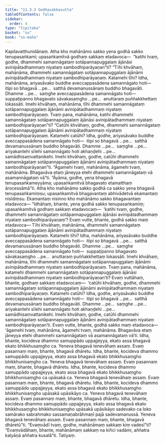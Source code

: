 ```yaml
---
title: "11.3.3 Godhasakkasutta"
tableOfContents: false
sidebar:
  order: 4
type: "tipitaka"
basket: "su"
book: "sn-maha"
---
```



<DynamicBreadcrumb />

<Division number="1019" book="sn-maha" bookNo="14" page="324">

<Paragraph number="1911" book="sn-maha">
Kapilavatthunidānaṃ. Atha kho mahānāmo sakko yena godhā sakko tenupasaṅkami; upasaṅkamitvā godhaṃ sakkaṃ etadavoca—  “katihi tvaṃ, godhe, dhammehi samannāgataṃ sotāpannapuggalaṃ ājānāsi avinipātadhammaṃ niyataṃ sambodhiparāyaṇan”ti?
</Paragraph>

<Paragraph number="1912" book="sn-maha">
“Tīhi khvāhaṃ, mahānāma, dhammehi samannāgataṃ sotāpannapuggalaṃ ājānāmi avinipātadhammaṃ niyataṃ sambodhiparāyaṇaṃ. Katamehi tīhi? Idha, mahānāma, ariyasāvako buddhe aveccappasādena samannāgato hoti—  itipi so bhagavā …pe…  satthā devamanussānaṃ buddho bhagavāti. Dhamme …pe…  saṃghe aveccappasādena samannāgato hoti—  suppaṭipanno bhagavato sāvakasaṃgho …pe…  anuttaraṃ puññakkhettaṃ lokassāti. Imehi khvāhaṃ, mahānāma, tīhi dhammehi samannāgataṃ sotāpannapuggalaṃ ājānāmi avinipātadhammaṃ niyataṃ sambodhiparāyaṇaṃ.
</Paragraph>

<Paragraph number="1913" book="sn-maha">
Tvaṃ pana, mahānāma, katihi dhammehi samannāgataṃ sotāpannapuggalaṃ ājānāsi avinipātadhammaṃ niyataṃ sambodhiparāyaṇan”ti? “Catūhi khvāhaṃ, godhe, dhammehi samannāgataṃ sotāpannapuggalaṃ ājānāmi avinipātadhammaṃ niyataṃ sambodhiparāyaṇaṃ. Katamehi catūhi? Idha, godhe, ariyasāvako buddhe aveccappasādena samannāgato hoti—  itipi so bhagavā …pe…  satthā devamanussānaṃ buddho bhagavāti. Dhamme …pe…  saṃghe …pe…  ariyakantehi sīlehi samannāgato hoti akhaṇḍehi …pe…  samādhisaṃvattanikehi. Imehi khvāhaṃ, godhe, catūhi dhammehi samannāgataṃ sotāpannapuggalaṃ ājānāmi avinipātadhammaṃ niyataṃ sambodhiparāyaṇan”ti.
</Paragraph>

<Paragraph number="1914" book="sn-maha">
“Āgamehi tvaṃ, mahānāma, āgamehi tvaṃ, mahānāma. Bhagavāva etaṃ jāneyya etehi dhammehi samannāgataṃ vā asamannāgataṃ vā”ti. “Āyāma, godhe, yena bhagavā tenupasaṅkameyyāma; upasaṅkamitvā bhagavato etamatthaṃ ārocessāmā”ti. Atha kho mahānāmo sakko godhā ca sakko yena bhagavā tenupasaṅkamiṃsu; upasaṅkamitvā bhagavantaṃ abhivādetvā ekamantaṃ nisīdiṃsu. Ekamantaṃ nisinno kho mahānāmo sakko bhagavantaṃ etadavoca—
</Paragraph>

<Paragraph number="1915" book="sn-maha">
“Idhāhaṃ, bhante, yena godhā sakko tenupasaṅkamiṃ; upasaṅkamitvā godhaṃ sakkaṃ etadavocaṃ—  ‘katihi tvaṃ, godhe, dhammehi samannāgataṃ sotāpannapuggalaṃ ājānāsi avinipātadhammaṃ niyataṃ sambodhiparāyaṇaṃ’? Evaṃ vutte, bhante, godhā sakko maṃ etadavoca—
</Paragraph>

<Paragraph number="1916" book="sn-maha">
Tīhi khvāhaṃ, mahānāma, dhammehi samannāgataṃ sotāpannapuggalaṃ ājānāmi avinipātadhammaṃ niyataṃ sambodhiparāyaṇaṃ. Katamehi tīhi? Idha, mahānāma, ariyasāvako buddhe aveccappasādena samannāgato hoti—  itipi so bhagavā …pe…  satthā devamanussānaṃ buddho bhagavāti. Dhamme …pe…  saṃghe aveccappasādena samannāgato hoti—  suppaṭipanno bhagavato sāvakasaṃgho …pe…  anuttaraṃ puññakkhettaṃ lokassāti. Imehi khvāhaṃ, mahānāma, tīhi dhammehi samannāgataṃ sotāpannapuggalaṃ ājānāmi avinipātadhammaṃ niyataṃ sambodhiparāyaṇaṃ. Tvaṃ pana, mahānāma, katamehi dhammehi samannāgataṃ sotāpannapuggalaṃ ājānāsi avinipātadhammaṃ niyataṃ sambodhiparāyaṇan’ti?
</Paragraph>

<Paragraph number="1917" book="sn-maha">
Evaṃ vuttāhaṃ, bhante, godhaṃ sakkaṃ etadavocaṃ—  ‘catūhi khvāhaṃ, godhe, dhammehi samannāgataṃ sotāpannapuggalaṃ ājānāmi avinipātadhammaṃ niyataṃ sambodhiparāyaṇaṃ. Katamehi catūhi? Idha, godhe, ariyasāvako buddhe aveccappasādena samannāgato hoti—  itipi so bhagavā …pe…  satthā devamanussānaṃ buddho bhagavāti. Dhamme …pe…  saṃghe …pe…  ariyakantehi sīlehi samannāgato hoti akhaṇḍehi …pe…  samādhisaṃvattanikehi. Imehi khvāhaṃ, godhe, catūhi dhammehi samannāgataṃ sotāpannapuggalaṃ ājānāmi avinipātadhammaṃ niyataṃ sambodhiparāyaṇan’ti.
</Paragraph>

<Paragraph number="1918" book="sn-maha">
Evaṃ vutte, bhante, godhā sakko maṃ etadavoca—  ‘āgamehi tvaṃ, mahānāma, āgamehi tvaṃ, mahānāma. Bhagavāva etaṃ jāneyya etehi dhammehi samannāgataṃ vā asamannāgataṃ vā’ti. Idha, bhante, kocideva dhammo samuppādo uppajjeyya, ekato assa bhagavā ekato bhikkhusaṃgho ca. Yeneva bhagavā tenevāhaṃ assaṃ. Evaṃ pasannaṃ maṃ, bhante, bhagavā dhāretu. Idha, bhante, kocideva dhammo samuppādo uppajjeyya, ekato assa bhagavā ekato bhikkhusaṃgho bhikkhunisaṃgho ca. Yeneva bhagavā tenevāhaṃ assaṃ. Evaṃ pasannaṃ maṃ, bhante, bhagavā dhāretu. Idha, bhante, kocideva dhammo samuppādo uppajjeyya, ekato assa bhagavā ekato bhikkhusaṃgho bhikkhunisaṃgho ca upāsakā ca. Yeneva bhagavā tenevāhaṃ assaṃ. Evaṃ pasannaṃ maṃ, bhante, bhagavā dhāretu. Idha, bhante, kocideva dhammo samuppādo uppajjeyya, ekato assa bhagavā ekato bhikkhusaṃgho bhikkhunisaṃgho upāsakā upāsikāyo ca. Yeneva bhagavā tenevāhaṃ assaṃ. Evaṃ pasannaṃ maṃ, bhante, bhagavā dhāretu. Idha, bhante, kocideva dhammo samuppādo uppajjeyya, ekato assa bhagavā ekato bhikkhusaṃgho bhikkhunisaṃgho upāsakā upāsikāyo sadevako ca loko samārako sabrahmako sassamaṇabrāhmaṇī pajā sadevamanussā. Yeneva bhagavā tenevāhaṃ assaṃ. Evaṃ pasannaṃ maṃ, bhante, bhagavā dhāretū”ti. “Evaṃvādī tvaṃ, godhe, mahānāmaṃ sakkaṃ kiṃ vadesī”ti? “Evaṃvādāhaṃ, bhante, mahānāmaṃ sakkaṃ na kiñci vadāmi, aññatra kalyāṇā aññatra kusalā”ti.

</Paragraph>
</Division>

<Paragraph number="1919" type="center" book="sn-maha">
Tatiyaṃ.
</Paragraph>